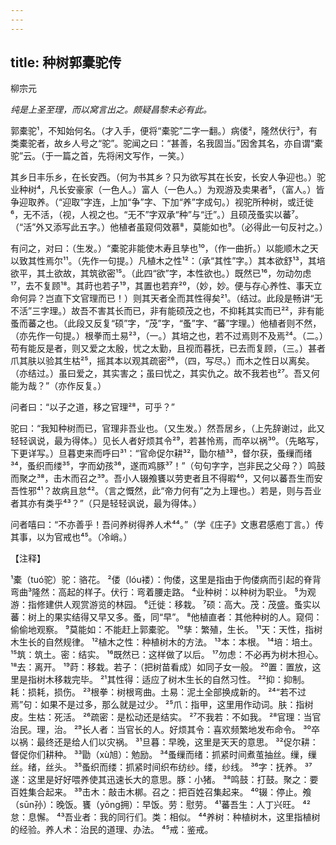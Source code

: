 ```yaml
---
---
---
```

title: 种树郭橐驼传
---



柳宗元

*纯是上圣至理，而以窝言出之。颇疑昌黎未必有此。*

郭橐驼¹，不知始何名。（才入手，便将“橐驼”二字一翻。）病偻²，隆然伏行³，有类橐驼者，故乡人号之“驼”。驼闻之曰：“甚善，名我固当。”因舍其名，亦自谓“橐驼”云。（于一篇之首，先将闲文写作，一笑。）

其乡日丰乐乡，在长安西。（何为书其乡？只为欲写其在长安，长安人争迎也。）驼业种树⁴，凡长安豪家（一色人。）富人（一色人。）为观游及卖果者⁵，（富人。）皆争迎取养。（“迎取”字连，上加“争”字、下加“养”字成句。）视驼所种树，或迁徙⁶，无不活，（视，人视之也。“无不”字双承“种”与“迁”。）且硕茂蚤实以蕃⁷。（“活”外又添写此五字。）他植者虽窥伺效慕⁸，莫能如也⁹。（必得此一句反衬之。）

有问之，对曰：（生发。）“橐驼非能使木寿且孳也¹⁰，（作一曲折。）以能顺木之天以致其性焉尔¹¹。（先作一句提。）凡植木之性¹²：（承“其性”字。）其本欲舒¹³，其培欲平，其土欲故，其筑欲密¹⁵。（此四“欲”字，本性欲也。）既然已¹⁶，勿动勿虑¹⁷，去不复顾¹⁸。其莳也若子¹⁹，其置也若弃²⁰，（妙，妙。便与存心养性、事天立命何异？岂直下文官理而已！）则其天者全而其性得矣²¹。（结过。此段是畅讲“无不活”三字理。）故吾不害其长而已，非有能硕茂之也，不抑耗其实而已²²，非有能蚤而蕃之也。（此段又反复“硕”字，“茂”字，“蚤”字、“蕃”字理。）他植者则不然，（亦先作一句提。）根拳而土易²³，（一。）其培之也，若不过焉则不及焉²⁴。（二。）苟有能反是者，则又爱之太殷，忧之太勤，且视而暮抚，已去而复顾，（三。）甚者爪其肤以验其生枯²⁵，摇其本以观其疏密²⁶，（四，写尽。）而木之性日以离矣。（亦结过。）虽曰爱之，其实害之；虽曰忧之，其实仇之。故不我若也²⁷。吾又何能为哉？”（亦作反复。）

问者曰：“以子之道，移之官理²⁸，可乎？”

驼曰：“我知种树而已，官理非吾业也。（又生发。）然吾居乡，（上先辞谢过，此又轻轻讽说，最为得体。）见长人者好烦其令²⁹，若甚怜焉，而卒以祸³⁰。（先略写，下更详写。）旦暮吏来而呼曰³¹：“官命促尔耕³²，勖尔植³³，督尔获，蚤缫而绪³⁴，蚤织而缕³⁵，字而幼孩³⁶，遂而鸡豚³⁷！”（句句字字，岂非民之父母？）鸣鼓而聚之³⁸，击木而召之³⁹。吾小人辍飧饔以劳吏者且不得暇⁴⁰，又何以蕃吾生而安吾性邪⁴¹？故病且怠⁴²。（言之慨然，此“帝力何有”之为上理也。）若是，则与吾业者其亦有类乎⁴³？”（只是轻轻讽说，最为得体。）

问者嘻曰：“不亦善乎！吾问养树得养人术⁴⁴。”（学《庄子》文惠君感庖丁言。）传其事，以为官戒也⁴⁵。（冷峭。）

【注释】

¹橐（tuó驼）驼：骆花。
²偻（lóu褛）：佝偻，这里是指由于佝偻病而引起的脊背弯曲³隆然：高起的样子。伏行：弯着腰走路。
⁴业种树：以种树为职业。
⁵为观游：指修建供人观赏游览的林园。
⁶迁徙：移栽。
⁷硕：高大。茂：茂盛。蚤实以蕃：树上的果实结得又早又多。蚤，同“早”。
⁸他植直者：其他种树的人。窥伺：偷偷地观察。
⁹莫能如：不能赶上郭橐驼。
¹⁰孳：繁殖，生长。
¹¹天：天性，指树木生长的自然规律。
¹²植木之性：种植树木的方法。
¹³本：本根。
¹⁴培：培土。
¹⁵筑：筑土。密：结实。
¹⁶既然已：这样做了以后。
¹⁷勿虑：不必再为树木担心。
¹⁸去：离开。
¹⁹莳：移栽。若子：（把树苗看成）如同子女一般。
²⁰置：置放，这里是指树木移栽完毕。
²¹其性得：适应了树木生长的自然习性。
²²抑：抑制。耗：损耗，损伤。
²³根拳：树根弯曲。土易：泥土全部换成新的。
²⁴“若不过焉”句：如果不是过多，那么就是过少。
²⁵爪：指甲，这里用作动词。肤：指树皮。生枯：死活。
²⁶疏密：是松动还是结实。
²⁷不我若：不如我。
²⁸官理：当官治民。理，治。
²⁹长人者：当官长的人。好烦其令：喜欢频繁地发布命令。
³⁰卒以祸：最终还是给人们以灾祸。
³¹旦暮：早晚，这里是天天的意思。
³²促尔耕：督促你们耕种。
³³勖（xù旭）：勉励。
³⁴蚤缫而绪：抓紧时间煮茧抽丝。缫，缫丝。绪，丝头。
³⁵蚤织而缕：抓紧时间织布纺纱。缕，纱线。
³⁶字：抚养。
³⁷遂：这里是好好喂养使其迅速长大的意思。豚：小猪。
³⁸鸣鼓：打鼓。聚之：要百姓集合起来。
³⁹击木：敲击木梆。召之：把百姓召集起来。
⁴⁰辍：停止。飧（sūn孙）：晚饭。饔（yōng拥）：早饭。劳：慰劳。
⁴¹蕃吾生：人丁兴旺。
⁴²怠：息懈。
⁴³吾业者：我的同行们。类：相似。
⁴⁴养树：种植树木，这里指植树的经验。养人术：治民的道理、办法。
⁴⁵戒：鉴戒。